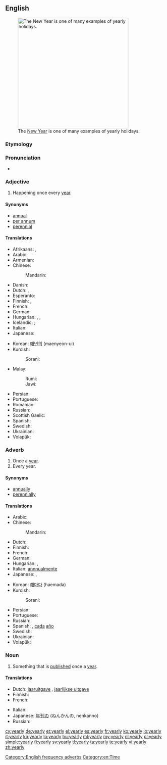 ==English==
[[File:OperaSydney-Fuegos2006-342289398.jpg|thumb|350px|upright|The [[New Year]] is one of many examples of yearly holidays.]]

===Etymology===
{{suffix|year|ly}}

===Pronunciation===
* {{audio|en-us-yearly.ogg|Audio (US)}}

===Adjective===
{{en-adj|-}}

# Happening once every [[year]].

====Synonyms====
* [[annual]]
* [[per annum]]
* [[perennial]]

====Translations====
{{trans-top|happening once every year}}
* Afrikaans: {{t|af|jaarliks}}, {{t|af|jaarlikse}}
* Arabic: {{t|ar|سنوي|tr=sanáwiy}}
* Armenian: {{t-|hy|տարեկան|tr=tarekan}}
* Chinese:
*: Mandarin: {{t-|cmn|每年|alt=每年的|tr=měinián-de|sc=Hani}}
* Danish: {{t+|da|årlig}}
* Dutch: {{t+|nl|jaarlijks}}, {{t-|nl|jaarlijkse}}
* Esperanto: {{t-|eo|ĉiujara|xs=Esperanto}}
* Finnish: {{t+|fi|vuosittainen}}, {{t+|fi|jokavuotinen}}
* French: {{t+|fr|annuel|m}}
* German: {{t+|de|jährlich}}
* Hungarian: {{t-|hu|évenkénti}}, {{t+|hu|évi}},
* Icelandic: {{t+|is|árlegur}}; {{t-|is|árviss}}
* Italian: {{t+|it|annuale}}
* Japanese: {{t|ja|毎年|alt=毎年の|tr=まいとしの, maitoshi-no}}
{{trans-mid}}
* Korean: [[매년의]] (maenyeon-ui)
* Kurdish:
*: Sorani: {{t|ku|ساڵانه‌|tr=sALAna|sc=ku-Arab}}
* Malay:
*: Rumi: {{t|ms|tahunan}}
*: Jawi: {{t|ms|تاهونن|sc=Arab}}
* Persian: {{t|fa|سالانه|sc=fa-Arab}}
* Portuguese: {{t+|pt|anual}}
* Romanian: {{t+|ro|anual|m|n}}
* Russian: {{t+|ru|ежегодный|tr=ježegódnyj}}
* Scottish Gaelic: {{t-|gd|bliadhnail|xs=Scottish Gaelic}}
* Spanish: {{t-|es|anual}}
* Swedish: {{t+|sv|årlig}}
* Ukrainian: {{t|uk|щорічний|m|tr=shchorichny|sc=Cyrl}}
* Volapük: {{t|vo|alyelik}}
{{trans-bottom}}

===Adverb===
{{en-adv|-}}

# Once a [[year]].
# Every year.

====Synonyms====
* [[annually]]
* [[perennially]]

====Translations====
{{trans-top|once a year}}
* Arabic: {{t|ar|سنويا|alt=سنويًا|tr=sanawíyyan}}
* Chinese:
*: Mandarin: {{t-|cmn|每年|tr=měinián|sc=Hani}}
* Dutch: {{t+|nl|jaarlijks}}
* Finnish: {{t-|fi|vuosittain}}
* French: {{t+|fr|annuellement}}
* German: {{t+|de|jährlich}}
* Hungarian: {{t-|hu|évenként}}, {{t+|hu|évente}}
* Italian: [[annnualmente]]
* Japanese: {{t|ja|年一回|alt=年一回の|tr=ねんいっかいの, nen-ikkai-no}},  {{t|ja|毎年|tr=maitoshi}}
{{trans-mid}}
* Korean: [[해마다]] (haemada)
* Kurdish:
*: Sorani: {{t|ku|ساڵانه‌|tr=sALAna|sc=ku-Arab}}
* Persian: {{t|fa|سالانه|sc=fa-Arab}}
* Portuguese: {{t-|pt|anualmente}}
* Russian: {{t+|ru|ежегодно|tr=ježegódno}}
* Spanish: {{t-|es|anualmente}}, [[cada]] [[año]]
* Swedish: {{t+|sv|årligen}}
* Ukrainian: {{t|uk|щорічно|tr=shchorichno|sc=Cyrl}}
* Volapük: {{t|vo|alyelo}}
{{trans-bottom}}

===Noun===
{{en-noun|yearl|ies}}

# Something that is [[publish]]ed once a [[year]].

====Translations====
{{trans-top|something that is published once a year}}
* Dutch: [[jaaruitgave]] {{f}}, [[jaarlijkse uitgave]] {{f}}
* Finnish: {{t-|fi|vuosikirja}}
* French: {{t+|fr|annuaire|m}}
{{trans-mid}}
* Italian: {{t+|it|annuario|m}}
* Japanese: [[年刊の]] (ねんかんの, nenkanno)
* Russian: {{t+|ru|ежегодник|m|tr=ježegódnik}}
{{trans-bottom}}

[[Category:English frequency adverbs]]
[[Category:en:Time]]

[[cy:yearly]]
[[de:yearly]]
[[et:yearly]]
[[el:yearly]]
[[es:yearly]]
[[fr:yearly]]
[[ko:yearly]]
[[io:yearly]]
[[it:yearly]]
[[kn:yearly]]
[[lo:yearly]]
[[hu:yearly]]
[[ml:yearly]]
[[my:yearly]]
[[nl:yearly]]
[[pl:yearly]]
[[simple:yearly]]
[[fi:yearly]]
[[sv:yearly]]
[[tl:yearly]]
[[ta:yearly]]
[[te:yearly]]
[[vi:yearly]]
[[zh:yearly]]